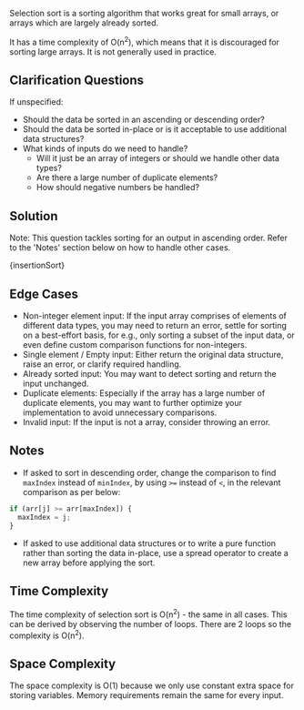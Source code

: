 

Selection sort is a sorting algorithm that works great for small arrays, or arrays which are largely already sorted.

It has a time complexity of O(n<sup>2</sup>), which means that it is discouraged for sorting large arrays. It is not generally used in practice.

## Clarification Questions

If unspecified:

- Should the data be sorted in an ascending or descending order?
- Should the data be sorted in-place or is it acceptable to use additional data structures?
- What kinds of inputs do we need to handle?
  - Will it just be an array of integers or should we handle other data types?
  - Are there a large number of duplicate elements?
  - How should negative numbers be handled?

## Solution

Note: This question tackles sorting for an output in ascending order. Refer to the 'Notes' section below on how to handle other cases.

<MDXCodeBlock>{insertionSort}</MDXCodeBlock>

## Edge Cases

- Non-integer element input: If the input array comprises of elements of different data types, you may need to return an error, settle for sorting on a best-effort basis, for e.g., only sorting a subset of the input data, or even define custom comparison functions for non-integers.
- Single element / Empty input: Either return the original data structure, raise an error, or clarify required handling.
- Already sorted input: You may want to detect sorting and return the input unchanged.
- Duplicate elements: Especially if the array has a large number of duplicate elements, you may want to further optimize your implementation to avoid unnecessary comparisons.
- Invalid input: If the input is not a array, consider throwing an error.

## Notes

- If asked to sort in descending order, change the comparison to find `maxIndex` instead of `minIndex`, by using `>=` instead of `<`, in the relevant comparison as per below:

```js
if (arr[j] >= arr[maxIndex]) {
  maxIndex = j;
}
```

- If asked to use additional data structures or to write a pure function rather than sorting the data in-place, use a spread operator to create a new array before applying the sort.

## Time Complexity

The time complexity of selection sort is O(n<sup>2</sup>) - the same in all cases. This can be derived by observing the number of loops. There are 2 loops so the complexity is O(n<sup>2</sup>).

## Space Complexity

The space complexity is O(1) because we only use constant extra space for storing variables. Memory requirements remain the same for every input.
